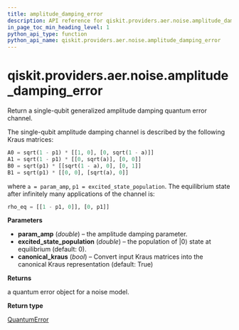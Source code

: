 ```yaml
---
title: amplitude_damping_error
description: API reference for qiskit.providers.aer.noise.amplitude_damping_error
in_page_toc_min_heading_level: 1
python_api_type: function
python_api_name: qiskit.providers.aer.noise.amplitude_damping_error
---
```


# qiskit.providers.aer.noise.amplitude\_damping\_error

<Function id="qiskit.providers.aer.noise.amplitude_damping_error" github="https://github.com/qiskit/qiskit-aer/tree/stable/0.10/qiskit/providers/aer/noise/errors/standard_errors.py" signature="amplitude_damping_error(param_amp, excited_state_population=0, canonical_kraus=True)">
  Return a single-qubit generalized amplitude damping quantum error channel.

  The single-qubit amplitude damping channel is described by the following Kraus matrices:

  ```python
  A0 = sqrt(1 - p1) * [[1, 0], [0, sqrt(1 - a)]]
  A1 = sqrt(1 - p1) * [[0, sqrt(a)], [0, 0]]
  B0 = sqrt(p1) * [[sqrt(1 - a), 0], [0, 1]]
  B1 = sqrt(p1) * [[0, 0], [sqrt(a), 0]]
  ```

  where `a = param_amp`, `p1 = excited_state_population`. The equilibrium state after infinitely many applications of the channel is:

  ```python
  rho_eq = [[1 - p1, 0]], [0, p1]]
  ```

  **Parameters**

  *   **param\_amp** (*double*) – the amplitude damping parameter.
  *   **excited\_state\_population** (*double*) – the population of $|0\rangle$ state at equilibrium (default: 0).
  *   **canonical\_kraus** (*bool*) – Convert input Kraus matrices into the canonical Kraus representation (default: True)

  **Returns**

  a quantum error object for a noise model.

  **Return type**

  [QuantumError](qiskit.providers.aer.noise.QuantumError "qiskit.providers.aer.noise.QuantumError")
</Function>

